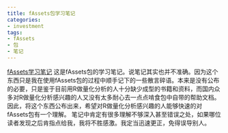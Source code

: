 ```yaml
---
title: fAssets包学习笔记
categories:
- investment
tags:
- fAssets
- 包
- 笔记
---
```


[fAssets学习笔记](http://yishuo.org/wp-content/uploads/2011/06/fAssets学习笔记.pdf)
这是fAssets包的学习笔记。说笔记其实也并不准确。因为这个东西只是我在使用fAssets包的过程中顺手记下的一些散言碎语。本来是没有公布的必要，只是鉴于目前用R做量化分析的人十分缺少成型的书籍和资料，而国内众多对R做量化分析感兴趣的人又没有太多耐心去一点点啃食包中自带的帮助文档。因此，将这个东西公布出来，希望对R做量化分析感兴趣的人能够快速的对fAssets包有一个理解。
笔记中肯定有很多理解不够深入甚至错误之处，如果哪位读者发现之后肯指点给我，我将不胜感激。我定当迅速更正，免得误导别人。

